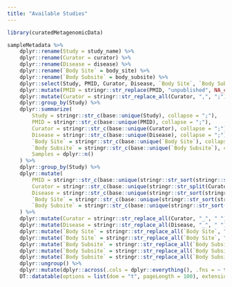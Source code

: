 ```yaml
---
title: "Available Studies"
---
```


```r
library(curatedMetagenomicData)
```

```r
sampleMetadata %>%
    dplyr::rename(Study = study_name) %>%
    dplyr::rename(Curator = curator) %>%
    dplyr::rename(Disease = disease) %>%
    dplyr::rename(`Body Site` = body_site) %>%
    dplyr::rename(`Body Subsite` = body_subsite) %>%
    dplyr::select(Study, PMID, Curator, Disease, `Body Site`, `Body Subsite`) %>%
    dplyr::mutate(PMID = stringr::str_replace(PMID, "unpublished", NA_character_)) %>%
    dplyr::mutate(Curator = stringr::str_replace_all(Curator, ",", ";")) %>%
    dplyr::group_by(Study) %>%
    dplyr::summarize(
        Study = stringr::str_c(base::unique(Study), collapse = ";"),
        PMID = stringr::str_c(base::unique(PMID), collapse = ";"),
        Curator = stringr::str_c(base::unique(Curator), collapse = ";"),
        Disease = stringr::str_c(base::unique(Disease), collapse = ";"),
        `Body Site` = stringr::str_c(base::unique(`Body Site`), collapse = ";"),
        `Body Subsite` = stringr::str_c(base::unique(`Body Subsite`), collapse = ";"),
        Samples = dplyr::n()
    ) %>%
    dplyr::group_by(Study) %>%
    dplyr::mutate(
        PMID = stringr::str_c(base::unique(stringr::str_sort(stringr::str_split(PMID, ";", simplify = TRUE))), collapse = ", "),
        Curator = stringr::str_c(base::unique(stringr::str_split(Curator, ";", simplify = TRUE)), collapse = ", "),
        Disease = stringr::str_c(base::unique(stringr::str_sort(stringr::str_split(Disease, ";", simplify = TRUE))), collapse = ", "),
        `Body Site` = stringr::str_c(base::unique(stringr::str_sort(stringr::str_split(`Body Site`, ";", simplify = TRUE))), collapse = ", "),
        `Body Subsite` = stringr::str_c(base::unique(stringr::str_sort(stringr::str_split(`Body Subsite`, ";", simplify = TRUE))), collapse = ", ")
    ) %>%
    dplyr::mutate(Curator = stringr::str_replace_all(Curator, "_", " ")) %>%
    dplyr::mutate(Disease = stringr::str_replace_all(Disease, "_", " ")) %>%
    dplyr::mutate(`Body Site` = stringr::str_replace_all(`Body Site`, "cavity", "_cavity")) %>%
    dplyr::mutate(`Body Site` = stringr::str_replace_all(`Body Site`, "_", " ")) %>%
    dplyr::mutate(`Body Subsite` = stringr::str_replace_all(`Body Subsite`, ", l_", ", left_")) %>%
    dplyr::mutate(`Body Subsite` = stringr::str_replace_all(`Body Subsite`, ", r_", ", right_")) %>%
    dplyr::mutate(`Body Subsite` = stringr::str_replace_all(`Body Subsite`, "_", " ")) %>% 
    dplyr::ungroup() %>%
    dplyr::mutate(dplyr::across(.cols = dplyr::everything(), .fns = ~ tidyr::replace_na(.x, ""))) %>%
    DT::datatable(options = list(dom = "t", pageLength = 100), extensions = "Responsive")
```
